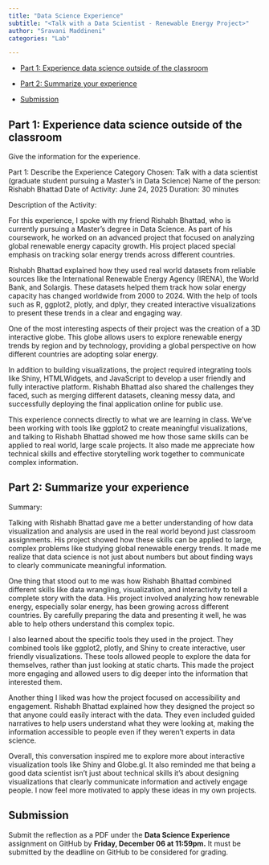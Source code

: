 ```yaml
---
title: "Data Science Experience"
subtitle: "<Talk with a Data Scientist - Renewable Energy Project>"
author: "Sravani Maddineni"
categories: "Lab"

---
```



-   [Part 1: Experience data science outside of the classroom](#part-1-experience-data-science-outside-of-the-classroom)

-   [Part 2: Summarize your experience](#part-2-summarize-your-experience)

-   [Submission](#submission)


## Part 1: Experience data science outside of the classroom {#part-1-experience-data-science-outside-of-the-classroom}

Give the information for the experience. 

Part 1: Describe the Experience
Category Chosen: Talk with a data scientist (graduate student pursuing a Master's in Data Science)
Name of the person: Rishabh Bhattad 
Date of Activity: June 24, 2025
Duration: 30 minutes

Description of the Activity:

For this experience, I spoke with my friend Rishabh Bhattad, who is currently pursuing a Master's degree in Data Science. As part of his coursework, he worked on an advanced project that focused on analyzing global renewable energy capacity growth. His project placed special emphasis on tracking solar energy trends across different countries.

Rishabh Bhattad explained how they used real world datasets from reliable sources like the International Renewable Energy Agency (IRENA), the World Bank, and Solargis. These datasets helped them track how solar energy capacity has changed worldwide from 2000 to 2024. With the help of tools such as R, ggplot2, plotly, and dplyr, they created interactive visualizations to present these trends in a clear and engaging way.

One of the most interesting aspects of their project was the creation of a 3D interactive globe. This globe allows users to explore renewable energy trends by region and by technology, providing a global perspective on how different countries are adopting solar energy.

In addition to building visualizations, the project required integrating tools like Shiny, HTMLWidgets, and JavaScript to develop a user friendly and fully interactive platform. Rishabh Bhattad also shared the challenges they faced, such as merging different datasets, cleaning messy data, and successfully deploying the final application online for public use.

This experience connects directly to what we are learning in class. We’ve been working with tools like ggplot2 to create meaningful visualizations, and talking to Rishabh Bhattad showed me how those same skills can be applied to real world, large scale projects. It also made me appreciate how technical skills and effective storytelling work together to communicate complex information.



## Part 2: Summarize your experience {#part-2-summarize-your-experience}

Summary: 

Talking with Rishabh Bhattad gave me a better understanding of how data visualization and analysis are used in the real world beyond just classroom assignments. His project showed how these skills can be applied to large, complex problems like studying global renewable energy trends. It made me realize that data science is not just about numbers but about finding ways to clearly communicate meaningful information.

One thing that stood out to me was how Rishabh Bhattad combined different skills like data wrangling, visualization, and interactivity to tell a complete story with the data. His project involved analyzing how renewable energy, especially solar energy, has been growing across different countries. By carefully preparing the data and presenting it well, he was able to help others understand this complex topic.

I also learned about the specific tools they used in the project. They combined tools like ggplot2, plotly, and Shiny to create interactive, user friendly visualizations. These tools allowed people to explore the data for themselves, rather than just looking at static charts. This made the project more engaging and allowed users to dig deeper into the information that interested them.

Another thing I liked was how the project focused on accessibility and engagement. Rishabh Bhattad explained how they designed the project so that anyone could easily interact with the data. They even included guided narratives to help users understand what they were looking at, making the information accessible to people even if they weren’t experts in data science.

Overall, this conversation inspired me to explore more about interactive visualization tools like Shiny and Globe.gl. It also reminded me that being a good data scientist isn’t just about technical skills  it’s about designing visualizations that clearly communicate information and actively engage people. I now feel more motivated to apply these ideas in my own projects.

## Submission {#submission}

Submit the reflection as a PDF under the **Data Science Experience** assignment on GitHub by **Friday, December 06 at 11:59pm.** It must be submitted by the deadline on GitHub to be considered for grading.
